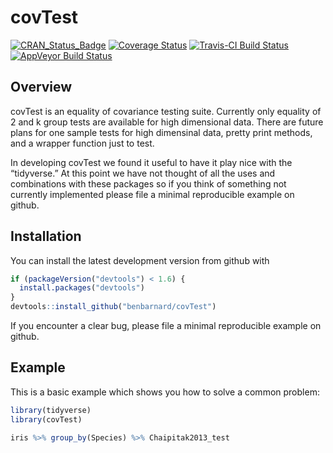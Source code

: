 # covTest

[![CRAN_Status_Badge](http://www.r-pkg.org/badges/version/covTest)](https://cran.r-project.org/package=covTest)
[![Coverage Status](https://img.shields.io/codecov/c/github/BenBarnard/covTest/master.svg)](https://codecov.io/github/BenBarnard/covTest?branch=master)
[![Travis-CI Build Status](https://travis-ci.org/BenBarnard/covTest.svg?branch=master)](https://travis-ci.org/BenBarnard/covTest)
[![AppVeyor Build Status](https://ci.appveyor.com/api/projects/status/github/BenBarnard/covTest?branch=master&svg=true)](https://ci.appveyor.com/project/BenBarnard/covTest)

## Overview

covTest is an equality of covariance testing suite. Currently only equality of 2 and k group tests are available for high dimensional data. There are future plans for one sample tests for high dimensinal data, pretty print methods, and a wrapper function just to test.

In developing covTest we found it useful to have it play nice with the "tidyverse." At this point we have not thought of all the uses and combinations with these packages so if you think of something not currently implemented please file a minimal reproducible example on github.

## Installation

You can install the latest development version from github with

```r
if (packageVersion("devtools") < 1.6) {
  install.packages("devtools")
}
devtools::install_github("benbarnard/covTest")
```

If you encounter a clear bug, please file a minimal reproducible example on github.

## Example

This is a basic example which shows you how to solve a common problem:

```r
library(tidyverse)
library(covTest)

iris %>% group_by(Species) %>% Chaipitak2013_test
```
